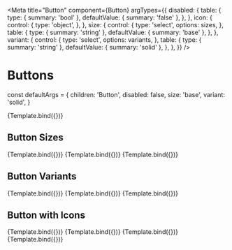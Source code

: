 <!-- Icons.stories.mdx-->


<Meta
  title="Button"
  component={Button}
  argTypes={{
    disabled: {
      table: {
        type: { summary: 'bool' },
        defaultValue: { summary: 'false' },
      },
    },
    icon: {
      control: {
        type: 'object',
      },
    },
    size: {
      control: {
        type: 'select',
        options: sizes,
      },
      table: {
        type: { summary: 'string' },
        defaultValue: { summary: 'base' },
      },
    },
    variant: {
      control: {
        type: 'select',
        options: variants,
      },
      table: {
        type: { summary: 'string' },
        defaultValue: { summary: 'solid' },
      },
    },
  }}
/>

# Buttons

const defaultArgs = {
  children: 'Button',
  disabled: false,
  size: 'base',
  variant: 'solid',
}

<Canvas>
  <Story name="Default" args={defaultArgs}>
    {Template.bind({})}
  </Story>
</Canvas>

## Button Sizes

<Canvas>
  <Story name="xs" args={{ ...defaultArgs, size: 'xs' }}>
    {Template.bind({})}
  </Story>
  <Story name="sm" args={{ ...defaultArgs, size: 'sm' }}>
    {Template.bind({})}
  </Story>
  <Story name="lg" args={{ ...defaultArgs, size: 'lg' }}>
    {Template.bind({})}
  </Story>
</Canvas>

## Button Variants

<Canvas>
  <Story name="Outline" args={{ ...defaultArgs, variant: 'outline' }}>
    {Template.bind({})}
  </Story>
  <Story name="Ghost" args={{ ...defaultArgs, variant: 'ghost' }}>
    {Template.bind({})}
  </Story>
  <Story name="Link" args={{ ...defaultArgs, variant: 'link' }}>
    {Template.bind({})}
  </Story>
</Canvas>

## Button with Icons

<Canvas>
  <Story
    name="Left"
    args={{ ...defaultArgs, icon: { align: 'left', name: 'gear' } }}
  >
    {Template.bind({})}
  </Story>
  <Story
    name="Right"
    args={{ ...defaultArgs, icon: { align: 'right', name: 'gear' } }}
  >
    {Template.bind({})}
  </Story>
  <Story
    name="Icon Only"
    args={{ ...defaultArgs, children: null, icon: { name: 'gear' } }}
  >
    {Template.bind({})}
  </Story>
  <Story
    name="Icon Only Rounded"
    args={{
      ...defaultArgs,
      children: null,
      icon: { name: 'gear', isRounded: true },
    }}
  >
    {Template.bind({})}
  </Story>
</Canvas>
